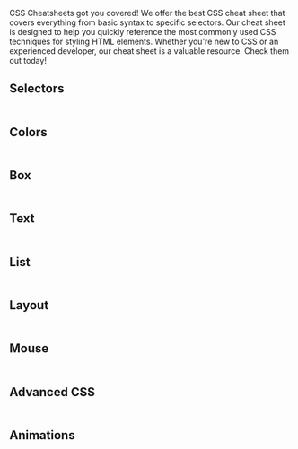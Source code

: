 
CSS Cheatsheets got you covered! We offer the best CSS cheat sheet that covers everything from basic syntax to specific selectors. Our cheat sheet is designed to help you quickly reference the most commonly used CSS techniques for styling HTML elements. Whether you're new to CSS or an experienced developer, our cheat sheet is a valuable resource. Check them out today!

## Selectors

###

```html

```

<Callout  type='default'  >

</Callout>

## Colors

###

```html

```

<Callout  type='default'  >

</Callout>

## Box

###

```html

```

<Callout  type='default'  >

</Callout>

## Text

###

```html

```

<Callout  type='default'  >

</Callout>

## List

###

```html

```

<Callout  type='default'  >

</Callout>

## Layout

###

```html

```

<Callout  type='default'  >

</Callout>

## Mouse

###

```html

```

<Callout  type='default'  >

</Callout>

## Advanced CSS

###

```html

```

<Callout  type='default'  >

</Callout>

## Animations

###

```html

```

<Callout  type='default'  >

</Callout>
